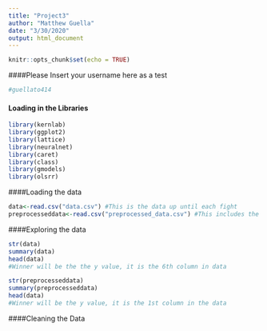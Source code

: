 ```yaml
---
title: "Project3"
author: "Matthew Guella"
date: "3/30/2020"
output: html_document
---
```


```r
knitr::opts_chunk$set(echo = TRUE)
```

####Please Insert your username here as a test
```r
#guellato414
```

#### Loading in the Libraries
```r
library(kernlab)
library(ggplot2)
library(lattice)
library(neuralnet)
library(caret)
library(class)
library(gmodels) 
library(olsrr)
```

####Loading the data
```r
data<-read.csv("data.csv") #This is the data up until each fight
preprocesseddata<-read.csv("preprocessed_data.csv") #This includes the fight details
```

####Exploring the data
```r
str(data)
summary(data) 
head(data)
#Winner will be the the y value, it is the 6th column in data

str(preprocesseddata)
summary(preprocesseddata)
head(data)
#Winner will be the y value, it is the 1st column in the data
```

####Cleaning the Data
```r

```


